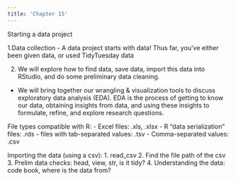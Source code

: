 ```yaml
--- 
title: 'Chapter 15' 
--- 
```


Starting a data project

1.Data collection
- A data project starts with data! Thus far, you’ve either been given data, or used TidyTuesday data

2. We will explore how to find data, save data, import this data into RStudio, and do some preliminary data cleaning.
- We will bring together our wrangling & visualization tools to discuss exploratory data analysis (EDA). EDA is the process of getting to know our data, obtaining insights from data, and using these insights to formulate, refine, and explore research questions.

File types compatible with R: 
- Excel files: .xls, .xlsx
- R “data serialization” files: .rds
- files with tab-separated values: .tsv
- Comma-separated values: .csv 

Importing the data (using a csv): 
1. read_csv 
2. Find the file path of the csv 
3. Prelim data checks: head, view, str, is it tidy? 
4. Understanding the data: code book, where is the data from? 
